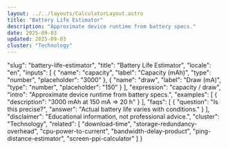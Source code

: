 ```yaml
---
layout: ../../layouts/CalculatorLayout.astro
title: "Battery Life Estimator"
description: "Approximate device runtime from battery specs."
date: 2025-09-03
updated: 2025-09-03
cluster: "Technology"
---
```


  "slug": "battery-life-estimator",
  "title": "Battery Life Estimator",
  "locale": "en",
  "inputs": [
    {
      "name": "capacity",
      "label": "Capacity (mAh)",
      "type": "number",
      "placeholder": "3000"
    },
    {
      "name": "draw",
      "label": "Draw (mA)",
      "type": "number",
      "placeholder": "150"
    }
  ],
  "expression": "capacity / draw",
  "intro": "Approximate device runtime from battery specs.",
  "examples": [
    {
      "description": "3000 mAh at 150 mA ⇒ 20 h"
    }
  ],
  "faqs": [
    {
      "question": "Is this precise?",
      "answer": "Actual battery life varies with conditions."
    }
  ],
  "disclaimer": "Educational information, not professional advice.",
  "cluster": "Technology",
  "related": [
    "download-time",
    "storage-redundancy-overhead",
    "cpu-power-to-current",
    "bandwidth-delay-product",
    "ping-distance-estimator",
    "screen-ppi-calculator"
  ]
}

<Calculator schema={schema} />

